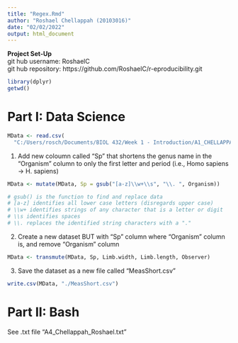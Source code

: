```yaml
---
title: "Regex.Rmd"
author: "Roshael Chellappah (20103016)"
date: "02/02/2022"
output: html_document
---
```


**Project Set-Up**  
git hub username: RoshaelC  
git hub repository: https://github.com/RoshaelC/r-eproducibility.git  

```r
library(dplyr)
getwd()
```

# Part I: Data Science
```r
MData <- read.csv(
  "C:/Users/rosch/Documents/BIOL 432/Week 1 - Introduction/A1_CHELLAPPAH_ROSHAEL.csv")
```

1. Add new coloumn called "Sp" that shortens the genus name in the "Organism" column to only the first letter and period (i.e., Homo sapiens -> H. sapiens)
```r
MData <- mutate(MData, Sp = gsub("[a-z]\\w+\\s", "\\. ", Organism))

# gsub() is the function to find and replace data
# [a-z] identifies all lower case letters (disregards upper case)
# \\w+ identifies strings of any character that is a letter or digit 
# \\s identifies spaces
# \\. replaces the identified string characters with a "."
```

2. Create a new dataset BUT with "Sp" column where "Organism" column is, and remove "Organism" column
```r
MData <- transmute(MData, Sp, Limb.width, Limb.length, Observer)
```

3. Save the dataset as a new file called "MeasShort.csv"
```r
write.csv(MData, "./MeasShort.csv")
```

# Part II: Bash
See .txt file "A4_Chellappah_Roshael.txt"
